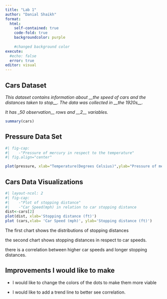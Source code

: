 ---
title: "Lab 1"
author: "Danial Shaikh"
format: 
  html:
    self-contained: true
    code-fold: true
    backgroundcolor: purple
    
    #changed background color
execute:
  #echo: false
  error: true
editor: visual
---

## Cars Dataset

*This dataset contains information about \_\_the speed of cars and the distances taken to stop\_\_. The data was collected in \_\_the 1920s\_\_.*

*It has \_50 observation\_\_ rows and \_\_2\_\_ variables.*

```{r}

summary(cars)

```

## Pressure Data Set

```{r}

#| fig-cap: 
#|    -"Pressure of mercury in respect to the temperature"
#| fig.align="center" 

plot(pressure, xlab="Temperature(Degrees Celsius)",ylab="Pressure of mercury(mm)")

```

## Cars Data Visualizations

```{r}
#| layout-ncol: 2
#| fig-cap: 
#|    -"Plot of stopping distance" 
#|    -"Car Speed(mph) in relation to car stopping distance
dist<-cars[2]
plot(dist, xlab='Stopping distance (ft)')
plot (cars,xlab= 'Car Speed (mph)', ylab='Stopping distance (ft)')
```

The first chart shows the distributions of stopping distances

the second chart shows stopping distances in respect to car speeds.

there is a correlation between higher car speeds and longer stopping distances.

## Improvements I would like to make

-   I would like to change the colors of the dots to make them more viable

-   I would like to add a trend line to better see correlation.
